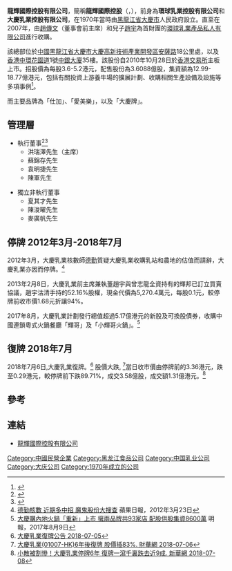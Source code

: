 '''龍輝國際控股有限公司'''，簡稱'''龍輝國際控股'''（'''{{lang-en|LONGHUI INTERNATIONAL HOLDINGS LIMITED}}'''，{{hkex|1007}}），前身為'''環球乳業控股有限公司'''和'''大慶乳業控股有限公司'''，在1970年當時由[[黑龍江省|黑龍江省]][[大慶市|大慶市]]人民政府設立。直至在2007年，由[[趙傳文|趙傳文]]（董事會前主席）和兒子[[趙宇|趙宇]]為首財團的[[環球乳業產品私人有限公司|環球乳業產品私人有限公司]]進行收購。

該總部位於[[中國|中國]][[黑龍江省|黑龍江省]][[大慶市|大慶市]][[大慶高新技術產業開發區|大慶高新技術產業開發區]][[安薩路|安薩路]]18公里處，以及[[香港|香港]][[中環|中環]][[花園道|花園道]]1號[[中銀大廈_(香港)|中銀大廈]]35樓。該股份自2010年10月28日於[[香港交易所|香港交易所]]主板上市。招股價為每股3.6-5.2港元，配售股份為3.6088億股，集資額為12.99-18.77億港元，包括有關投資上游養牛場的擴展計劃、收購相關生產設備及設施等多項事例<ref>{{Cite web |url=http://bbs.jrj.com.cn/msg,69674593.html |title=環球乳業今日公開招股 入場費5252元 金融界論壇 |access-date=2016-05-18 |archive-url=https://web.archive.org/web/20160310091718/http://bbs.jrj.com.cn/msg,69674593.html |archive-date=2016-03-10 |dead-url=yes }}</ref>。

而主要品牌為「仕加」、「愛美樂」，以及「大慶牌」。

==管理層==
*執行董事<ref>{{cite web|url=http://www.cre8ir.com/static/pdf/01007/2018/LTN20180810797_C.pdf|title=董事名單與其角色和職能|date=2018-08-10|accessdate=2019-02-04}}</ref><ref>{{cite web|url=http://www3.hkexnews.hk/listedco/listconews/SEHK/2019/0301/LTN201903011922_C.pdf|title=董事變動 及 變換董事委員會的組成|date=2019-03-01|accessdate=2019-06-05}}</ref>
**洪瑞澤先生（主席）
**蘇錦存先生
**袁明捷先生
**陳軍先生


*獨立非執行董事
**夏其才先生
**陳浚曜先生
**麥廣帆先生

==停牌 2012年3月-2018年7月==

2012年3月，大慶乳業核數師[[德勤|德勤]]質疑大慶乳業收購乳站和農地的估值而請辭，大慶乳業亦因而停牌。<ref>[http://hk.apple.nextmedia.com/financeestate/first/20120323/16182524 德勤核數 近期多中招 魔鬼股份大搜查] 蘋果日報，2012年3月23日</ref>

2013年2月8日，大慶乳業前主席兼執董趙宇與曾志龍全資持有的輝邦已訂立買賣協議，趙宇沽清手持的52.16%股權，現金代價為5,270.4萬元，每股0.1元，較停牌前收市價1.68元折讓94%。

2017年8月，大慶乳業計劃發行總值超過5.17億港元的新股及可換股債券，收購中國連鎖粵式火鍋餐廳「輝哥」及「小輝哥火鍋」。<ref>[https://news.mingpao.com/pns/dailynews/web_tc/article/20170809/s00004/1502215986943 大慶購內地火鍋「重新」上市 擁兩品牌共93家店 配股供股集資8600萬] 明報，2017年8月9日</ref>

==復牌 2018年7月==
2018年7月6日,大慶乳業復牌。<ref>[http://www.hkexnews.hk/listedco/listconews/SEHK/2018/0705/LTN201807051249_C.pdf 大慶乳業復牌公告 2018-07-05]</ref> 股價大跌, <ref>[http://www.finet.hk/Newscenter/news_content/5b3ec984e4b0f6b21f330051 大慶乳業(01007-HK)6年後復牌 股價插83%. 財華網 2018-07-06]</ref>當日收市價由停牌前的3.36港元，跌至0.29港元，較停牌前下跌89.71%，成交3.58億股，成交額1.31億港元。<ref>[http://www.xinhuanet.com/fortune/2018-07/08/c_1123093642.htm 小散被割慘！大慶乳業停牌6年 復牌一瀉千裏跌去近9成. 新華網 2018-07-08]</ref>

==參考==
{{reflist}}

==連結==
*[http://www.cre8ir.com/longhui/zh/index.html 龍輝國際控股有限公司]

[[Category:中國民營企業|Category:中國民營企業]]
[[Category:黑龙江食品公司|Category:黑龙江食品公司]]
[[Category:中国乳业公司|Category:中国乳业公司]]
[[Category:大庆公司|Category:大庆公司]]
[[Category:1970年成立的公司|Category:1970年成立的公司]]